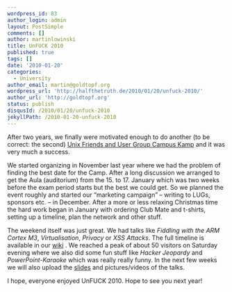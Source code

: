 ```yaml
---
wordpress_id: 83
author_login: admin
layout: PostSimple
comments: []
author: martinlowinski
title: UnFUCK 2010
published: true
tags: []
date: '2010-01-20'
categories:
  - University
author_email: martin@goldtopf.org
wordpress_url: 'http://halfthetruth.de/2010/01/20/unfuck-2010/'
author_url: 'http://goldtopf.org'
status: publish
disqusId: /2010/01/20/unfuck-2010
jekyllPath: /2010-01-20-unfuck-2010
---
```


After two years, we finally were motivated enough to do another (to be correct: the second) <a href="http://unfuck.eu/">Unix Friends and User Group Campus Kamp</a> and it was very much a success.

We started organizing in November last year where we had the problem of finding the best date for the Camp. After a long discussion we arranged to get the Aula (auditorium) from the 15. to 17. January which was two weeks before the exam period starts but the best we could get. So we planned the event roughly and started our &ldquo;marketing campaign&rdquo; &ndash; writing to LUGs, sponsors etc. &ndash; in December. After a more or less relaxing Christmas time the hard work began in January with ordering Club Mate and t-shirts, setting up a timeline, plan the network and other stuff.

The weekend itself was just great. We had talks like <em>Fiddling with the ARM Cortex M3</em>, <em>Virtualisation</em>, <em>Privacy</em> or <em>XSS Attacks</em>. The full timeline is available in our <a href="http://unfuck.eu/2010/doku.php/timeline">wiki</a> . We reached a peak of about 50 visitors on Saturday evening where we also did some fun stuff like <em>Hacker Jeopardy</em> and <em>PowerPoint-Karaoke</em> which was really really funny. In the next few weeks we will also upload the <a href="http://unfuck.eu/2010/doku.php/slides">slides</a> and pictures/videos of the talks.

I hope, everyone enjoyed UnFUCK 2010. Hope to see you next year!
